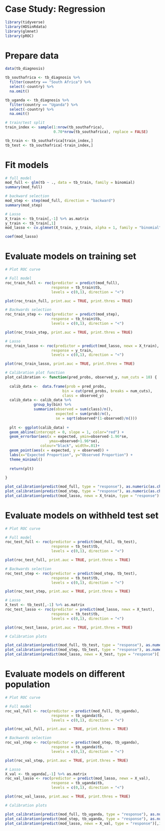 # Case Study: Regression {#sec-cs-regression}


```r
library(tidyverse)
library(HDSinRdata)
library(glmnet)
library(pROC)

```

# Prepare data

```r
data(tb_diagnosis)

tb_southafrica <- tb_diagnosis %>%
  filter(country == "South Africa") %>%
  select(-country) %>%
  na.omit()

tb_uganda <- tb_diagnosis %>%
  filter(country == "Uganda") %>%
  select(-country) %>%
  na.omit()

# train/test split
train_index <- sample(1:nrow(tb_southafrica), 
                      0.70*nrow(tb_southafrica), replace = FALSE)

tb_train <- tb_southafrica[train_index,]
tb_test <- tb_southafrica[-train_index,]

```

# Fit models

```r
# full model 
mod_full <- glm(tb ~ ., data = tb_train, family = binomial)
summary(mod_full)
```

```r
# backward selection
mod_step <- step(mod_full, direction = "backward")
summary(mod_step)
```


```r
# Lasso
X_train <- tb_train[,-1] %>% as.matrix
y_train <- tb_train[,1]
mod_lasso <- cv.glmnet(X_train, y_train, alpha = 1, family = "binomial")

coef(mod_lasso)
```
# Evaluate models on training set

```r
# Plot ROC curve

# Full model
roc_train_full <- roc(predictor = predict(mod_full),
                     response = tb_train$tb,
                     levels = c(0,1), direction = "<")

plot(roc_train_full, print.auc = TRUE, print.thres = TRUE)

# Backwards selection
roc_train_step <- roc(predictor = predict(mod_step),
                     response = tb_train$tb,
                     levels = c(0,1), direction = "<")

plot(roc_train_step, print.auc = TRUE, print.thres = TRUE)

# Lasso
roc_train_lasso <- roc(predictor = predict(mod_lasso, newx = X_train),
                     response = y_train,
                     levels = c(0,1), direction = "<")

plot(roc_train_lasso, print.auc = TRUE, print.thres = TRUE)

```

```r
# Calibration plot function
plot_calibration <- function(pred_probs, observed_y, num_cuts = 10) {
  
  calib_data <-  data.frame(prob = pred_probs,
                          bin = cut(pred_probs, breaks = num_cuts),
                          class = observed_y)
  calib_data <- calib_data %>% 
             group_by(bin) %>% 
             summarize(observed = sum(class)/n(), 
                       expected = sum(prob)/n(), 
                       se = sqrt(observed*(1-observed)/n()))
  
  plt <- ggplot(calib_data) + 
  geom_abline(intercept = 0, slope = 1, color="red") + 
  geom_errorbar(aes(x = expected, ymin=observed-1.96*se, 
                    ymax=observed+1.96*se), 
                colour="black", width=.01)+
  geom_point(aes(x = expected, y = observed)) +
  labs(x="Expected Proportion", y="Observed Proportion") +
  theme_minimal()
  
  return(plt)
  
}

plot_calibration(predict(mod_full, type = "response"), as.numeric(as.character(tb_train$tb)))
plot_calibration(predict(mod_step, type = "response"), as.numeric(as.character(tb_train$tb)))
plot_calibration(predict(mod_lasso, newx = X_train, type = "response")[,1], as.numeric(as.character(tb_train$tb)))

```


# Evaluate models on withheld test set 


```r
# Plot ROC curve

# Full model
roc_test_full <- roc(predictor = predict(mod_full, tb_test),
                     response = tb_test$tb,
                     levels = c(0,1), direction = "<")

plot(roc_test_full, print.auc = TRUE, print.thres = TRUE)

# Backwards selection
roc_test_step <- roc(predictor = predict(mod_step, tb_test),
                     response = tb_test$tb,
                     levels = c(0,1), direction = "<")

plot(roc_test_step, print.auc = TRUE, print.thres = TRUE)

# Lasso
X_test <- tb_test[,-1] %>% as.matrix
roc_test_lasso <- roc(predictor = predict(mod_lasso, newx = X_test),
                     response = tb_test$tb,
                     levels = c(0,1), direction = "<")

plot(roc_test_lasso, print.auc = TRUE, print.thres = TRUE)

```
```r
# Calibration plots

plot_calibration(predict(mod_full, tb_test, type = "response"), as.numeric(as.character(tb_test$tb)))
plot_calibration(predict(mod_step, tb_test, type = "response"), as.numeric(as.character(tb_test$tb)))
plot_calibration(predict(mod_lasso, newx = X_test, type = "response")[,1], as.numeric(as.character(tb_test$tb)))

```

# Evaluate models on different population


```r
# Plot ROC curve

# Full model
roc_val_full <- roc(predictor = predict(mod_full, tb_uganda),
                     response = tb_uganda$tb,
                     levels = c(0,1), direction = "<")

plot(roc_val_full, print.auc = TRUE, print.thres = TRUE)

# Backwards selection
roc_val_step <- roc(predictor = predict(mod_step, tb_uganda),
                     response = tb_uganda$tb,
                     levels = c(0,1), direction = "<")

plot(roc_val_step, print.auc = TRUE, print.thres = TRUE)

# Lasso
X_val <- tb_uganda[,-1] %>% as.matrix
roc_val_lasso <- roc(predictor = predict(mod_lasso, newx = X_val),
                     response = tb_uganda$tb,
                     levels = c(0,1), direction = "<")

plot(roc_val_lasso, print.auc = TRUE, print.thres = TRUE)

```


```r
# Calibration plots

plot_calibration(predict(mod_full, tb_uganda, type = "response"), as.numeric(as.character(tb_uganda$tb)))
plot_calibration(predict(mod_step, tb_uganda, type = "response"), as.numeric(as.character(tb_uganda$tb)))
plot_calibration(predict(mod_lasso, newx = X_val, type = "response")[,1], as.numeric(as.character(tb_uganda$tb)))

```

